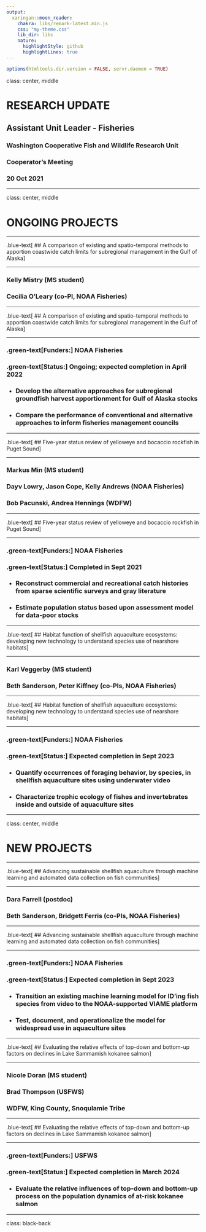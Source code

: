 ```yaml
---
output:
  xaringan::moon_reader:
    chakra: libs/remark-latest.min.js
    css: "my-theme.css"
    lib_dir: libs
    nature:
      highlightStyle: github
      highlightLines: true
---
```


```r
options(htmltools.dir.version = FALSE, servr.daemon = TRUE)
```

class: center, middle

# RESEARCH UPDATE
## Assistant Unit Leader - Fisheries
### Washington Cooperative Fish and Wildlife Research Unit
### Cooperator's Meeting
### 20 Oct 2021


---

class: center, middle

# ONGOING PROJECTS

---

.blue-text[
## A comparison of existing and spatio-temporal methods to apportion coastwide catch limits for subregional management in the Gulf of Alaska
]

***

### Kelly Mistry (MS student)
### Cecilia O'Leary (co-PI, NOAA Fisheries)

---

.blue-text[
## A comparison of existing and spatio-temporal methods to apportion coastwide catch limits for subregional management in the Gulf of Alaska
]

***

### .green-text[Funders:] NOAA Fisheries

### .green-text[Status:] Ongoing; expected completion in April 2022

* ### Develop the alternative approaches for subregional groundfish harvest apportionment for Gulf of Alaska stocks

* ###	Compare the performance of conventional and alternative approaches to inform fisheries management councils


---

.blue-text[
## Five-year status review of yelloweye and bocaccio rockfish in Puget Sound
]

***

### Markus Min (MS student)
### Dayv Lowry, Jason Cope, Kelly Andrews (NOAA Fisheries)
### Bob Pacunski, Andrea Hennings (WDFW)

---

.blue-text[
## Five-year status review of yelloweye and bocaccio rockfish in Puget Sound
]

***

### .green-text[Funders:] NOAA Fisheries

### .green-text[Status:] Completed in Sept 2021

* ### Reconstruct commercial and recreational catch histories from sparse scientific surveys and gray literature

* ###	Estimate population status based upon assessment model for data-poor stocks


---

.blue-text[
## Habitat function of shellfish aquaculture ecosystems: developing new technology to understand species use of nearshore habitats
]

***

### Karl Veggerby (MS student)
### Beth Sanderson, Peter Kiffney (co-PIs, NOAA Fisheries)

---

.blue-text[
## Habitat function of shellfish aquaculture ecosystems: developing new technology to understand species use of nearshore habitats
]

***

### .green-text[Funders:] NOAA Fisheries

### .green-text[Status:] Expected completion in Sept 2023

* ### Quantify occurrences of foraging behavior, by species, in shellfish aquaculture sites using underwater video

* ###	Characterize trophic ecology of fishes and invertebrates inside and outside of aquaculture sites


---

class: center, middle

# NEW PROJECTS

---

.blue-text[
## Advancing sustainable shellfish aquaculture through machine learning and automated data collection on fish communities
]

***

### Dara Farrell (postdoc)
### Beth Sanderson, Bridgett Ferris (co-PIs, NOAA Fisheries)

---

.blue-text[
## Advancing sustainable shellfish aquaculture through machine learning and automated data collection on fish communities
]

***

### .green-text[Funders:] NOAA Fisheries

### .green-text[Status:] Expected completion in Sept 2023

* ### Transition an existing machine learning model for ID'ing fish species from video to the NOAA-supported VIAME platform

* ###	Test, document, and operationalize the model for widespread use in aquaculture sites


---

.blue-text[
## Evaluating the relative effects of top-down and bottom-up factors on declines in Lake Sammamish kokanee salmon
]

***

### Nicole Doran (MS student)
### Brad Thompson (USFWS)
### WDFW, King County, Snoqulamie Tribe

---

.blue-text[
## Evaluating the relative effects of top-down and bottom-up factors on declines in Lake Sammamish kokanee salmon
]

***

### .green-text[Funders:] USFWS

### .green-text[Status:] Expected completion in March 2024

* ### Evaluate the relative influences of top-down and bottom-up process on the population dynamics of at-risk kokanee salmon


---

class: black-back


